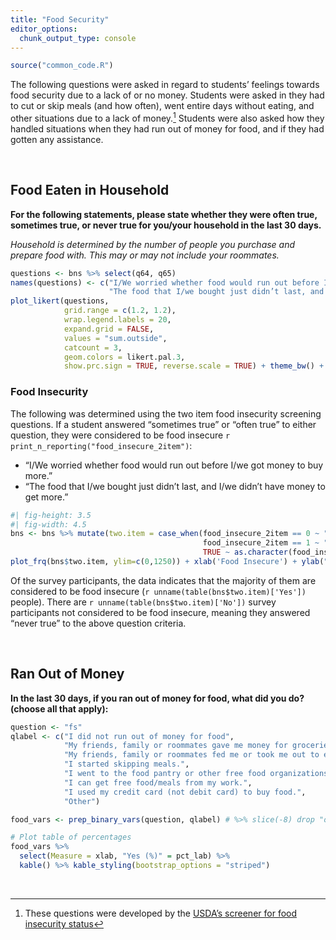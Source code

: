 ```yaml
---
title: "Food Security"
editor_options: 
  chunk_output_type: console
---
```


```r
source("common_code.R")
```

The following questions were asked in regard to students' feelings towards food security due to a lack of or no money. Students were asked in they had to cut or skip meals (and how often), went entire days without eating, and other situations due to a lack of money.[^1] Students were also asked how they handled situations when they had run out of money for food, and if they had gotten any assistance.

<br>

## Food Eaten in Household

**For the following statements, please state whether they were often true, sometimes true, or never true for you/your household in the last 30 days.**

*Household is determined by the number of people you purchase and prepare food with. This may or may not include your roommates.*

```r
questions <- bns %>% select(q64, q65)
names(questions) <- c("I/We worried whether food would run out before I/we got money to buy more.",
                      "The food that I/we bought just didn’t last, and I/we didn’t have money to get more.")
plot_likert(questions,
            grid.range = c(1.2, 1.2),
            wrap.legend.labels = 20,
            expand.grid = FALSE,
            values = "sum.outside",
            catcount = 3,
            geom.colors = likert.pal.3,
            show.prc.sign = TRUE, reverse.scale = TRUE) + theme_bw() + theme(legend.position = "top")
```

### Food Insecurity

The following was determined using the two item food insecurity screening questions. If a student answered "sometimes true" or "often true" to either question, they were considered to be food insecure `r print_n_reporting("food_insecure_2item")`:

-   "I/We worried whether food would run out before I/we got money to buy more."
-   "The food that I/we bought just didn't last, and I/we didn't have money to get more."

::: row
::: col-md-7
```r
#| fig-height: 3.5
#| fig-width: 4.5
bns <- bns %>% mutate(two.item = case_when(food_insecure_2item == 0 ~ "No",
                                           food_insecure_2item == 1 ~ "Yes",
                                           TRUE ~ as.character(food_insecure_2item)))
plot_frq(bns$two.item, ylim=c(0,1250)) + xlab('Food Insecure') + ylab("Frequency")
```
:::

::: col-md-4
Of the survey participants, the data indicates that the majority of them are considered to be food insecure (`r unname(table(bns$two.item)['Yes'])` people). There are `r unname(table(bns$two.item)['No'])` survey participants not considered to be food insecure, meaning they answered "never true" to the above question criteria.
:::
:::

<br>

## Ran Out of Money

**In the last 30 days, if you ran out of money for food, what did you do? (choose all that apply):**

```r
question <- "fs"
qlabel <- c("I did not run out of money for food",
            "My friends, family or roommates gave me money for groceries.",
            "My friends, family or roommates fed me or took me out to eat.",
            "I started skipping meals.",
            "I went to the food pantry or other free food organizations.",
            "I can get free food/meals from my work.",
            "I used my credit card (not debit card) to buy food.",
            "Other")

food_vars <- prep_binary_vars(question, qlabel) # %>% slice(-8) drop "other" since 0

# Plot table of percentages
food_vars %>% 
  select(Measure = xlab, "Yes (%)" = pct_lab) %>% 
  kable() %>% kable_styling(bootstrap_options = "striped")
```
<br>

[^1]: These questions were developed by the [USDA’s screener for food insecurity status](https://www.ers.usda.gov/media/8279/ad2012.pdf)